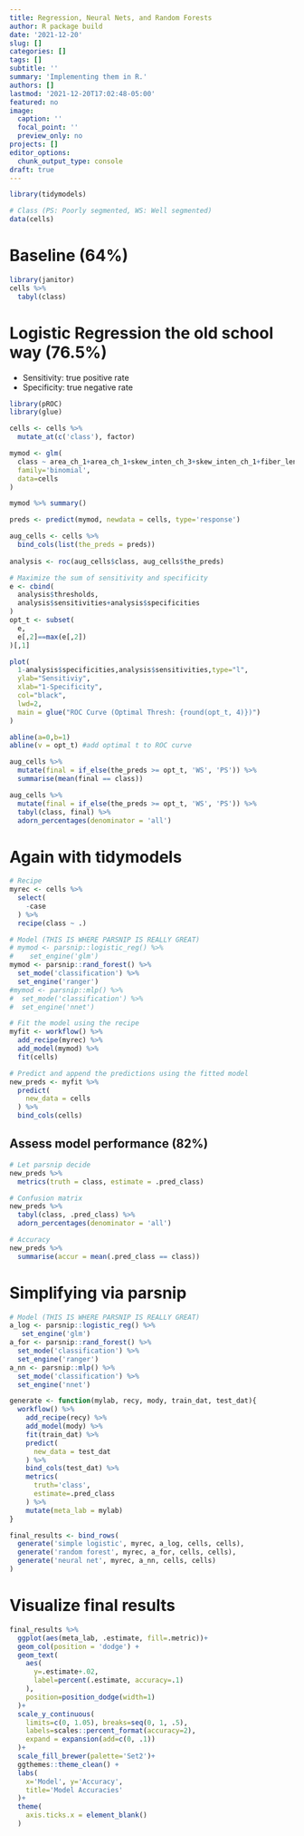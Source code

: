 ```yaml
---
title: Regression, Neural Nets, and Random Forests
author: R package build
date: '2021-12-20'
slug: []
categories: []
tags: []
subtitle: ''
summary: 'Implementing them in R.'
authors: []
lastmod: '2021-12-20T17:02:48-05:00'
featured: no
image:
  caption: ''
  focal_point: ''
  preview_only: no
projects: []
editor_options: 
  chunk_output_type: console
draft: true
---
```


```r
library(tidymodels)

# Class (PS: Poorly segmented, WS: Well segmented)
data(cells)
```


# Baseline (64%)
```r
library(janitor)
cells %>%
  tabyl(class)
```

# Logistic Regression the old school way (76.5%)
- Sensitivity: true positive rate
- Specificity: true negative rate
```r
library(pROC)
library(glue)

cells <- cells %>%
  mutate_at(c('class'), factor)

mymod <- glm(
  class ~ area_ch_1+area_ch_1+skew_inten_ch_3+skew_inten_ch_1+fiber_length_ch_1, 
  family='binomial', 
  data=cells
)

mymod %>% summary()

preds <- predict(mymod, newdata = cells, type='response')

aug_cells <- cells %>%
  bind_cols(list(the_preds = preds))
  
analysis <- roc(aug_cells$class, aug_cells$the_preds)

# Maximize the sum of sensitivity and specificity
e <- cbind(
  analysis$thresholds,
  analysis$sensitivities+analysis$specificities
)
opt_t <- subset(
  e, 
  e[,2]==max(e[,2])
)[,1]

plot(
  1-analysis$specificities,analysis$sensitivities,type="l",
  ylab="Sensitiviy",
  xlab="1-Specificity",
  col="black",
  lwd=2,
  main = glue("ROC Curve (Optimal Thresh: {round(opt_t, 4)})")
)

abline(a=0,b=1)
abline(v = opt_t) #add optimal t to ROC curve
```

```r
aug_cells %>%
  mutate(final = if_else(the_preds >= opt_t, 'WS', 'PS')) %>%
  summarise(mean(final == class))

aug_cells %>%
  mutate(final = if_else(the_preds >= opt_t, 'WS', 'PS')) %>%
  tabyl(class, final) %>%
  adorn_percentages(denominator = 'all')
```

# Again with tidymodels
```r
# Recipe
myrec <- cells %>% 
  select(
    -case
  ) %>% 
  recipe(class ~ .)

# Model (THIS IS WHERE PARSNIP IS REALLY GREAT)
# mymod <- parsnip::logistic_reg() %>%
#    set_engine('glm')
mymod <- parsnip::rand_forest() %>%
  set_mode('classification') %>%
  set_engine('ranger')
#mymod <- parsnip::mlp() %>%
#  set_mode('classification') %>%
#  set_engine('nnet')

# Fit the model using the recipe
myfit <- workflow() %>%
  add_recipe(myrec) %>%
  add_model(mymod) %>%
  fit(cells)

# Predict and append the predictions using the fitted model
new_preds <- myfit %>%
  predict(
    new_data = cells
  ) %>%
  bind_cols(cells)
```

## Assess model performance (82%)
```r
# Let parsnip decide
new_preds %>%
  metrics(truth = class, estimate = .pred_class)

# Confusion matrix
new_preds %>%
  tabyl(class, .pred_class) %>%
  adorn_percentages(denominator = 'all')

# Accuracy
new_preds %>%
  summarise(accur = mean(.pred_class == class))
```

# Simplifying via parsnip
```r
# Model (THIS IS WHERE PARSNIP IS REALLY GREAT)
a_log <- parsnip::logistic_reg() %>%
   set_engine('glm')
a_for <- parsnip::rand_forest() %>%
  set_mode('classification') %>%
  set_engine('ranger')
a_nn <- parsnip::mlp() %>%
  set_mode('classification') %>%
  set_engine('nnet')

generate <- function(mylab, recy, mody, train_dat, test_dat){
  workflow() %>%
    add_recipe(recy) %>%
    add_model(mody) %>%
    fit(train_dat) %>%
    predict(
      new_data = test_dat
    ) %>%
    bind_cols(test_dat) %>%
    metrics(
      truth='class', 
      estimate=.pred_class
    ) %>%
    mutate(meta_lab = mylab)
}

final_results <- bind_rows(
  generate('simple logistic', myrec, a_log, cells, cells),
  generate('random forest', myrec, a_for, cells, cells),
  generate('neural net', myrec, a_nn, cells, cells)
)
```

# Visualize final results
```r
final_results %>%
  ggplot(aes(meta_lab, .estimate, fill=.metric))+
  geom_col(position = 'dodge') +
  geom_text(
    aes(
      y=.estimate+.02,
      label=percent(.estimate, accuracy=.1)
    ), 
    position=position_dodge(width=1)
  )+
  scale_y_continuous(
    limits=c(0, 1.05), breaks=seq(0, 1, .5),
    labels=scales::percent_format(accuracy=2),
    expand = expansion(add=c(0, .1))
  )+
  scale_fill_brewer(palette='Set2')+
  ggthemes::theme_clean() +
  labs(
    x='Model', y='Accuracy',
    title='Model Accuracies'
  )+
  theme(
    axis.ticks.x = element_blank()
  )
```
